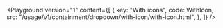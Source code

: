 

<Playground
	version="1"
	content={[
		{
			key: "With icons",
			code: WithIcon,
			src: "/usage/v1/containment/dropdown/with-icon/with-icon.html",
		},
	]}
/>
